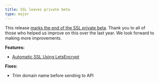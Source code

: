 ```yaml
---
title: SSL leaves private beta
type: major
---
```


This release [marks the end of the SSL private beta](https://cloudcannon.com/features/2018/07/02/free-automatic-ssl/). Thank you to all of those who helped us improve on this over the last year. We look forward to making more improvements.

**Features:**

* [Automatic SSL Using LetsEncrypt](https://docs.cloudcannon.com/ssl/letsencrypt/#doc)

**Fixes:**

* Trim domain name before sending to API